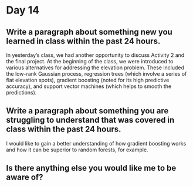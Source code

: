 
# Day 14

## Write a paragraph about something new you learned in class within the past 24 hours.

In yesterday's class, we had another opportunity to discuss Activity 2 and the final project. At the beginning of the class, we were introduced to various alternatives for addressing the elevation problem. These included the low-rank Gaussian process, regression trees (which involve a series of flat elevation spots), gradient boosting (noted for its high predictive accuracy), and support vector machines (which helps to smooth the predictions).

## Write a paragraph about something you are struggling to understand that was covered in class within the past 24 hours.

I would like to gain a better understanding of how gradient boosting works and how it can be superior to random forests, for example. 

## Is there anything else you would like me to be aware of?






















